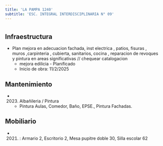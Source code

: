 ```yaml
---
title: 'LA PAMPA 1240'
subtitle: 'ESC. INTEGRAL INTERDISCIPLINARIA N° 09'
---
```


#
## Infraestructura

* Plan mejora en   adecuacion fachada,  inst electrica , patios, fisuras , muros ,carpinteria , cubierta, sanitarios, cocina , reparacion de revoques y   pintura en areas significativas  // chequear catalogacion 
    + mejora edilicia - Planificado 
    + Inicio de obra: 11/2/2025 






## Mantenimiento

*  (2023) Albañileria / Pintura 
    + Pintura Aulas, Comedor,  Baño, EPSE., Pintura Fachadas.





## Mobiliario

*  (2021) : Armario 2, Escritorio 2, Mesa pupitre doble 30, Silla escolar 62 



